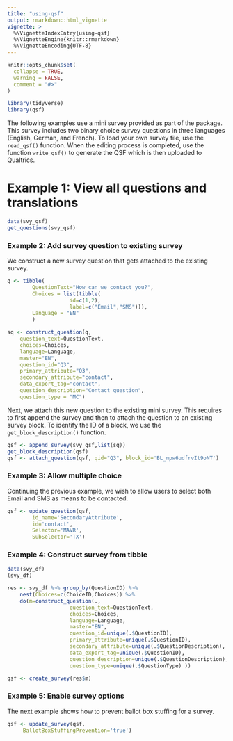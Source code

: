 ```yaml
---
title: "using-qsf"
output: rmarkdown::html_vignette
vignette: >
  %\VignetteIndexEntry{using-qsf}
  %\VignetteEngine{knitr::rmarkdown}
  %\VignetteEncoding{UTF-8}
---
```


```r
knitr::opts_chunk$set(
  collapse = TRUE,
  warning = FALSE,
  comment = "#>"
)
```

```r
library(tidyverse)
library(qsf)
```

The following examples use a mini survey provided as part of the package. This survey includes two binary choice survey questions in three languages (English, German, and French). To load your own survey file, use the `read_qsf()` function. When the editing process is completed, use the function `write_qsf()` to generate the QSF which is then uploaded to Qualtrics. 


# Example 1: View all questions and translations 

```r
data(svy_qsf)
get_questions(svy_qsf)
```

### Example 2: Add survey question to existing survey 

We construct a new survey question that gets attached to the existing survey. 

```r
q <- tibble(
		QuestionText="How can we contact you?",
		Choices = list(tibble(
					id=c(1,2),
					label=c("Email","SMS"))),
		Language = "EN"
		)

sq <- construct_question(q, 
    question_text=QuestionText, 
    choices=Choices, 
    language=Language, 
    master="EN",  
    question_id="Q3",
    primary_attribute="Q3",
    secondary_attribute="contact",
    data_export_tag="contact", 
    question_description="Contact question", 
    question_type = "MC") 
```

Next, we attach this new question to the existing mini survey. This requires to first append the survey and then to attach the question to an existing survey block. To identify the ID of a block, we use the `get_block_description()` function.
  
```r
qsf <- append_survey(svy_qsf,list(sq))
get_block_description(qsf)
qsf <- attach_question(qsf, qid="Q3", block_id='BL_npw6udfrvIt9oNT')
```


### Example 3: Allow multiple choice

Continuing the previous example, we wish to allow users to select both Email and SMS as means to be contacted. 

```r
qsf <- update_question(qsf, 
		id_name='SecondaryAttribute', 
		id='contact', 
		Selector='MAVR',
		SubSelector='TX')
```



### Example 4: Construct survey from tibble 


```r
data(svy_df)
(svy_df)
```

```r
res <- svy_df %>% group_by(QuestionID) %>% 
	nest(Choices=c(ChoiceID,Choices)) %>% 
	do(m=construct_question(., 
				 	question_text=QuestionText, 
				 	choices=Choices,
				 	language=Language, 
				 	master="EN", 
				 	question_id=unique(.$QuestionID),
				 	primary_attribute=unique(.$QuestionID),
				 	secondary_attribute=unique(.$QuestionDescription),
				 	data_export_tag=unique(.$QuestionID), 
				 	question_description=unique(.$QuestionDescription), 
				 	question_type=unique(.$QuestionType) )) 
```

```r
qsf <- create_survey(res$m)
```


### Example 5: Enable survey options 

The next example shows how to prevent ballot box stuffing for a survey.

```r
qsf <- update_survey(qsf, 
	 BallotBoxStuffingPrevention='true')
```
